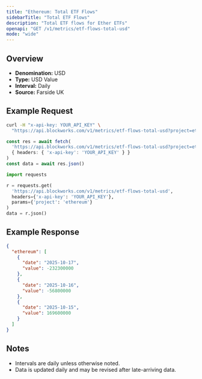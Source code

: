 ```yaml
---
title: "Ethereum: Total ETF Flows"
sidebarTitle: "Total ETF Flows"
description: "Total ETF flows for Ether ETFs"
openapi: "GET /v1/metrics/etf-flows-total-usd"
mode: "wide"
---
```


## Overview

- **Denomination:** USD
- **Type:** USD Value
- **Interval:** Daily
- **Source:** Farside UK

## Example Request

<CodeGroup>

```bash cURL
curl -H "x-api-key: YOUR_API_KEY" \
  "https://api.blockworks.com/v1/metrics/etf-flows-total-usd?project=ethereum"
```

```typescript TypeScript
const res = await fetch(
  'https://api.blockworks.com/v1/metrics/etf-flows-total-usd?project=ethereum',
  { headers: { 'x-api-key': 'YOUR_API_KEY' } }
)
const data = await res.json()
```

```python Python
import requests

r = requests.get(
  'https://api.blockworks.com/v1/metrics/etf-flows-total-usd',
  headers={'x-api-key': 'YOUR_API_KEY'},
  params={'project': 'ethereum'}
)
data = r.json()
```

</CodeGroup>

## Example Response

```json
{
  "ethereum": [
    {
      "date": "2025-10-17",
      "value": -232300000
    },
    {
      "date": "2025-10-16",
      "value": -56800000
    },
    {
      "date": "2025-10-15",
      "value": 169600000
    }
  ]
}
```

## Notes
- Intervals are daily unless otherwise noted.
- Data is updated daily and may be revised after late-arriving data.